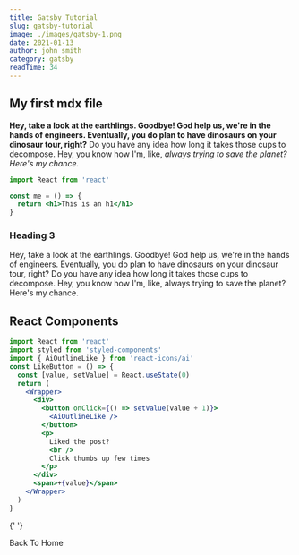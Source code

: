 ```yaml
---
title: Gatsby Tutorial
slug: gatsby-tutorial
image: ./images/gatsby-1.png
date: 2021-01-13
author: john smith
category: gatsby
readTime: 34
---
```



## My first mdx file

**Hey, take a look at the earthlings. Goodbye! God help us, we're in the hands of engineers. Eventually, you do plan to have dinosaurs on your dinosaur tour, right?** Do you have any idea how long it takes those cups to decompose. Hey, you know how I'm, like, _always trying to save the planet? Here's my chance._

<div className="code">

```jsx
import React from 'react'

const me = () => {
  return <h1>This is an h1</h1>
}
```

</div>

<div className="nice-text">

<h3>Heading 3</h3>
<FiInfo className="nice-text-icon" />
Hey, take a look at the earthlings. Goodbye! God help us, we're in the hands of
engineers. Eventually, you do plan to have dinosaurs on your dinosaur tour,
right? Do you have any idea how long it takes those cups to decompose. Hey, you
know how I'm, like, always trying to save the planet? Here's my chance.

</div>

<h2>React Components</h2>

<Counter />

```jsx
import React from 'react'
import styled from 'styled-components'
import { AiOutlineLike } from 'react-icons/ai'
const LikeButton = () => {
  const [value, setValue] = React.useState(0)
  return (
    <Wrapper>
      <div>
        <button onClick={() => setValue(value + 1)}>
          <AiOutlineLike />
        </button>
        <p>
          Liked the post?
          <br />
          Click thumbs up few times
        </p>
      </div>
      <span>+{value}</span>
    </Wrapper>
  )
}
```

<LikeButton />

{' '}

<Link to="/" className="btn center-btn">
  Back To Home
</Link>
